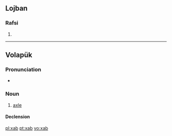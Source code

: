 ==Lojban==

===Rafsi===
{{jbo-rafsi}}

# {{jbo-rafsi of|{{l|jbo|xadba|gloss={{l|en|a}} {{l|en|half}}}}}}

----

==Volapük==

===Pronunciation===
* {{IPA|[ksab]|lang=vo}}

===Noun===
{{vo-noun}}

# [[axle]]

====Declension====
{{vo-decl-noun}}

[[pl:xab]]
[[pt:xab]]
[[vo:xab]]